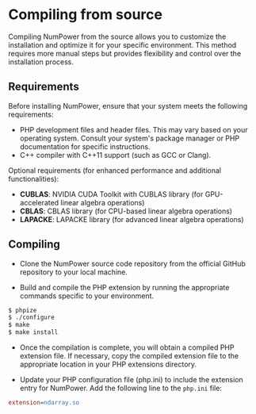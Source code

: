 # Compiling from source

Compiling NumPower from the source allows you to customize the installation and optimize it for your specific
environment. This method requires more manual steps but provides flexibility and control over the installation process.

## Requirements
Before installing NumPower, ensure that your system meets the following requirements:

- PHP development files and header files. This may vary based on your operating system.
Consult your system's package manager or PHP documentation for specific instructions.
- C++ compiler with C++11 support (such as GCC or Clang).

Optional requirements (for enhanced performance and additional functionalities):

- **CUBLAS**: NVIDIA CUDA Toolkit with CUBLAS library (for GPU-accelerated linear algebra operations)
- **CBLAS**: CBLAS library (for CPU-based linear algebra operations)
- **LAPACKE**: LAPACKE library (for advanced linear algebra operations)

## Compiling

- Clone the NumPower source code repository from the official GitHub repository to your local machine.

- Build and compile the PHP extension by running the appropriate commands specific to your environment.

```bash
$ phpize
$ ./configure
$ make
$ make install
```

- Once the compilation is complete, you will obtain a compiled PHP extension file. If necessary, copy the compiled
extension file to the appropriate location in your PHP extensions directory.

- Update your PHP configuration file (php.ini) to include the extension entry for NumPower.
Add the following line to the `php.ini` file:

```ini
extension=ndarray.so
```
